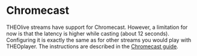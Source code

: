 # Chromecast

THEOlive streams have support for Chromecast. However, a limitation for now is that the latency is higher while
casting (about 12 seconds). Configuring it is exactly the same as for other streams you would play with THEOplayer.
The instructions are described in the [Chromecast guide](../../03-cast/01-chromecast/06-enable-chromecast-on-the-sender.md).
